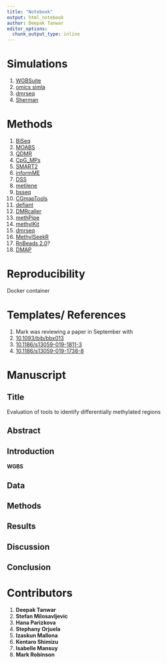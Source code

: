 ```yaml
---
title: "Notebook"
output: html_notebook
author: Deepak Tanwar
editor_options: 
  chunk_output_type: inline
---
```



# Simulations
1. [WGBSuite](http://www.wgbssuite.org.uk/)
2. [omics simla](https://omicssimla.sourceforge.io/WGBSinput.html)
3. [dmrseq](https://bioconductor.org/packages/release/bioc/html/dmrseq.html)
4. [Sherman](https://github.com/FelixKrueger/Sherman/blob/master/Sherman_User_Manual.md)


# Methods
1. [BiSeq](https://bioconductor.org/packages/release/bioc/html/BiSeq.html)
2. [MOABS](https://github.com/sunnyisgalaxy/moabs)
3. [QDMR](http://bioinfo.hrbmu.edu.cn/qdmr/)
4. [CpG_MPs](https://github.com/Kinspact/CpG_MPs)
5. [SMART2](http://fame.edbc.org/smart/index.html)
6. [informME](https://github.com/GarrettJenkinson/informME)
7. [DSS](http://bioconductor.org/packages/release/bioc/html/DSS.html)
8. [metilene](https://www.bioinf.uni-leipzig.de/Software/metilene/)
9. [bsseq](https://bioconductor.org/packages/release/bioc/html/bsseq.html)
10. [CGmapTools](https://cgmaptools.github.io/)
11. [defiant](https://github.com/hhg7/defiant)
12. [DMRcaller](https://bioconductor.org/packages/release/bioc/html/DMRcaller.html)
13. [methPipe](http://smithlabresearch.org/software/methpipe/)
14. [methylKit](https://bioconductor.org/packages/release/bioc/html/methylKit.html)
15. [dmrseq](https://bioconductor.org/packages/release/bioc/html/dmrseq.html)
16. [MethylSeekR](https://bioconductor.org/packages/release/bioc/html/MethylSeekR.html)
17. [RnBeads 2.0](https://genomebiology.biomedcentral.com/articles/10.1186/s13059-019-1664-9)?
18. [DMAP](https://academic.oup.com/bioinformatics/article/30/13/1814/2422202)


# Reproducibility
Docker container


# Templates/ References

1. Mark was reviewing a paper in September with 
2. [10.1093/bib/bbx013](./references/papers/bbx013.pdf)
3. [10.1186/s13059-019-1811-3](./references/papers/s13059-019-1811-3.pdf)
4. [10.1186/s13059-019-1738-8](https://genomebiology.biomedcentral.com/articles/10.1186/s13059-019-1738-8)

<!-- # RRBS -->
<!-- 1. Simulated RRBS data -->
<!-- 2. Same tools on RRBS -->
<!-- 3. Same plots -->


# Manuscript

## Title
Evaluation of tools to identify differentially methylated regions

## Abstract

## Introduction

#### WGBS

## Data

## Methods

## Results

## Discussion

## Conclusion

# Contributors
1. **Deepak Tanwar**
2. **Stefan Milosavljevic**
3. **Hana Parizkova**
4. **Stephany Orjuela**
5. **Izaskun Mallona**
6. **Kentaro Shimizu**
7. **Isabelle Mansuy**
8. **Mark Robinson**